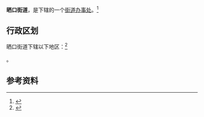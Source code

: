 {{中国乡级行政区
|景观照片文件名 = 
|景观照片描述 = 
|汉语拼音 = 
|其他语言 = 
|其他语言名称 = 
|旧称 = 
|地名出处 = 
|位置图文件名 = 
|位置图描述 = 
|自定义图片= 
|建置时间 = 
|政府驻地 = 
|毗邻 = 
|总面积 = 
|总人口 = 
|总人口年份 = 
|户籍人口 = 
|户籍人口年份 = 
|常住人口 = 
|常住人口年份 = 
|人口密度 = 
|GDP = 
|GDP年份 = 
|邮政编码 = 
|电话区号 = 599
|官方网站 = 
|网站名称 = 
|35/07/81/004/000}}

'''晒口街道'''，是{{PRC admin/fullname|35/07/81/004/000|3}}下辖的一个[[街道办事处|街道办事处]]。<ref>{{PRC admin/ref sgc|{{PRC admin/parent|35/07/81/004/000}}}}</ref>

== 行政区划 ==

晒口街道下辖以下地区：<ref>{{PRC admin/ref sgc|35/07/81/004/000}}</ref>

{{PRC admin/children|35/07/81/004/000}}。

== 参考资料 ==

{{reflist}}

{{行政区划小作品}}
{{PRC admin/navcat|35/07/81/004/000}}
